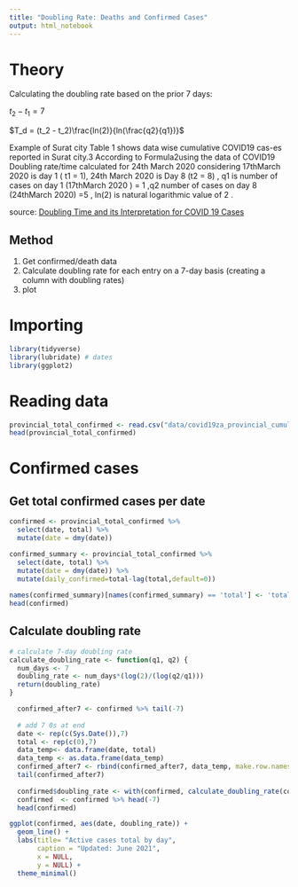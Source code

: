 ```yaml
---
title: "Doubling Rate: Deaths and Confirmed Cases"
output: html_notebook
---
```


# Theory
Calculating the doubling rate based on the prior 7 days:

$t_2 - t_1 = 7$

$T_d = (t_2 - t_2)\frac{ln(2)}{ln(\frac{q2}{q1})}$

Example of Surat city Table 1 shows data wise cumulative COVID19 cas-es  reported  in  Surat  city.3  According  to  Formula2using  the  data  of  COVID19  Doubling  rate/time  calculated  for  24th   March   2020   considering   17thMarch 2020 is day 1 ( t1 = 1), 24th March 2020 is Day 8  (t2 =  8)  ,  q1 is  number  of  cases  on  day  1  (17thMarch 2020 ) = 1 ,q2 number of cases on day 8 (24thMarch  2020)  =5  ,  ln(2)  is  natural  logarithmic  value  of 2 . 

source: [Doubling Time and its Interpretation for COVID 19 Cases](http://njcmindia.org/uploads/11-3_141-143.pdf)


## Method
1. Get confirmed/death data
2. Calculate doubling rate for each entry on a 7-day basis (creating a column with doubling rates)
3. plot

# Importing
```r
library(tidyverse)
library(lubridate) # dates
library(ggplot2)
```

# Reading data
```r
provincial_total_confirmed <- read.csv("data/covid19za_provincial_cumulative_timeline_confirmed.csv")
head(provincial_total_confirmed)
```
# Confirmed cases
## Get total confirmed cases per date
```r
confirmed <- provincial_total_confirmed %>% 
  select(date, total) %>% 
  mutate(date = dmy(date)) 

confirmed_summary <- provincial_total_confirmed %>%
  select(date, total) %>%
  mutate(date = dmy(date)) %>%
  mutate(daily_confirmed=total-lag(total,default=0))
  
names(confirmed_summary)[names(confirmed_summary) == 'total'] <- 'total_confirmed'
head(confirmed)
```
## Calculate doubling rate
```r
# calculate 7-day doubling rate
calculate_doubling_rate <- function(q1, q2) {
  num_days <- 7
  doubling_rate <- num_days*(log(2)/(log(q2/q1)))
  return(doubling_rate)
}
```

```r
  confirmed_after7 <- confirmed %>% tail(-7)
  
  # add 7 0s at end
  date <- rep(c(Sys.Date()),7)
  total <- rep(c(0),7)
  data_temp<- data.frame(date, total)
  data_temp <- as.data.frame(data_temp)
  confirmed_after7 <- rbind(confirmed_after7, data_temp, make.row.names=FALSE)
  tail(confirmed_after7)
  
  confirmed$doubling_rate <- with(confirmed, calculate_doubling_rate(confirmed$total, confirmed_after7$total))
  confirmed  <- confirmed %>% head(-7)
  head(confirmed)
```

```r
ggplot(confirmed, aes(date, doubling_rate)) + 
  geom_line() +
  labs(title= "Active cases total by day",
       caption = "Updated: June 2021",
       x = NULL,
       y = NULL) +
  theme_minimal()
```





